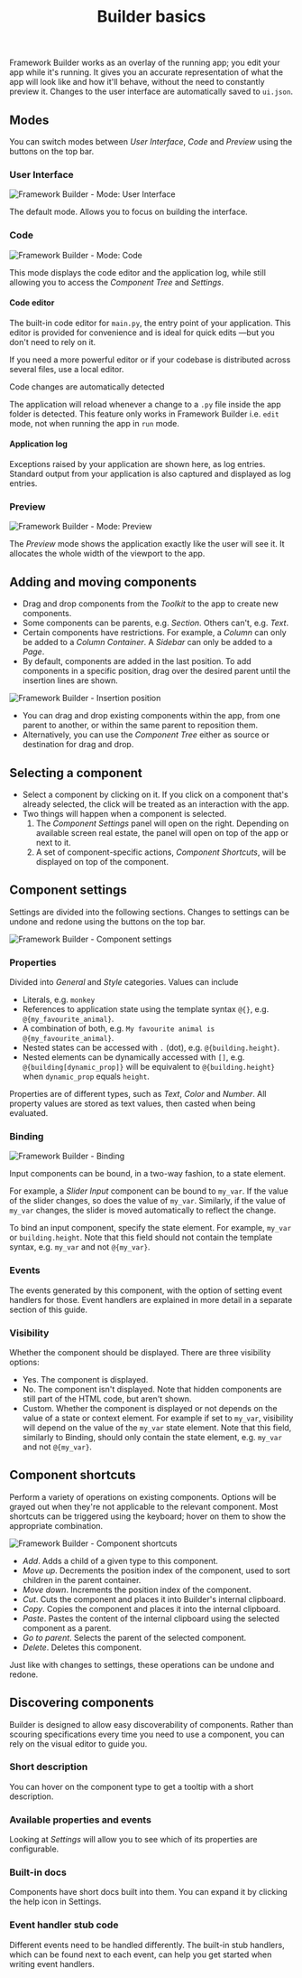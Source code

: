 ﻿---
title: "Builder basics"
---

Framework Builder works as an overlay of the running app; you edit your app while it's running. It gives you an accurate representation of what the app will look like and how it'll behave, without the need to constantly preview it. Changes to the user interface are automatically saved to `ui.json`.

## Modes

You can switch modes between _User Interface_, _Code_ and _Preview_ using the buttons on the top bar.

### User Interface

![Framework Builder - Mode: User Interface](/framework/images/builder-basics.ui.png)

The default mode. Allows you to focus on building the interface.

### Code

![Framework Builder - Mode: Code](/framework/images/builder-basics.code.png)

This mode displays the code editor and the application log, while still allowing you to access the _Component Tree_ and _Settings_.

#### Code editor

The built-in code editor for `main.py`, the entry point of your application. This editor is provided for convenience and is ideal for quick edits —but you don't need to rely on it.

If you need a more powerful editor or if your codebase is distributed across several files, use a local editor.

<Note> 

Code changes are automatically detected

The application will reload whenever a change to a `.py` file inside the app folder is detected. This feature only works in Framework Builder i.e. `edit` mode, not when running the app in `run` mode.

</Note>

#### Application log

Exceptions raised by your application are shown here, as log entries. Standard output from your application is also captured and displayed as log entries.

### Preview

![Framework Builder - Mode: Preview](/framework/images/builder-basics.preview.png)

The _Preview_ mode shows the application exactly like the user will see it. It allocates the whole width of the viewport to the app.

## Adding and moving components

- Drag and drop components from the _Toolkit_ to the app to create new components.
- Some components can be parents, e.g. _Section_. Others can't, e.g. _Text_.
- Certain components have restrictions. For example, a _Column_ can only be added to a _Column Container_. A _Sidebar_ can only be added to a _Page_.
- By default, components are added in the last position. To add components in a specific position, drag over the desired parent until the insertion lines are shown.

![Framework Builder - Insertion position](/framework/images/builder-basics.insertion.gif)

- You can drag and drop existing components within the app, from one parent to another, or within the same parent to reposition them.
- Alternatively, you can use the _Component Tree_ either as source or destination for drag and drop.

## Selecting a component

- Select a component by clicking on it. If you click on a component that's already selected, the click will be treated as an interaction with the app.
- Two things will happen when a component is selected.
  1. The _Component Settings_ panel will open on the right. Depending on available screen real estate, the panel will open on top of the app or next to it.
  2. A set of component-specific actions, _Component Shortcuts_, will be displayed on top of the component.

## Component settings

Settings are divided into the following sections. Changes to settings can be undone and redone using the buttons on the top bar.

![Framework Builder - Component settings](/framework/images/builder-basics.component-settings.png)

### Properties

Divided into _General_ and _Style_ categories. Values can include

- Literals, e.g. `monkey`
- References to application state using the template syntax `@{}`, e.g. `@{my_favourite_animal}`.
- A combination of both, e.g. `My favourite animal is @{my_favourite_animal}`.
- Nested states can be accessed with `.` (dot), e.g. `@{building.height}`.
- Nested elements can be dynamically accessed with `[]`, e.g. `@{building[dynamic_prop]}` will be equivalent to `@{building.height}` when `dynamic_prop` equals `height`.

Properties are of different types, such as _Text_, _Color_ and _Number_. All property values are stored as text values, then casted when being evaluated.

### Binding

![Framework Builder - Binding](/framework/images/builder-basics.binding.png)

Input components can be bound, in a two-way fashion, to a state element.

For example, a _Slider Input_ component can be bound to `my_var`. If the value of the slider changes, so does the value of `my_var`. Similarly, if the value of `my_var` changes, the slider is moved automatically to reflect the change.

To bind an input component, specify the state element. For example, `my_var` or `building.height`. Note that this field should not contain the template syntax, e.g. `my_var` and not `@{my_var}`.

### Events

The events generated by this component, with the option of setting event handlers for those. Event handlers are explained in more detail in a separate section of this guide.

### Visibility

Whether the component should be displayed. There are three visibility options:

- Yes. The component is displayed.
- No. The component isn't displayed. Note that hidden components are still part of the HTML code, but aren't shown.
- Custom. Whether the component is displayed or not depends on the value of a state or context element. For example if set to `my_var`, visibility will depend on the value of the `my_var` state element. Note that this field, similarly to Binding, should only contain the state element, e.g. `my_var` and not `@{my_var}`.

## Component shortcuts

Perform a variety of operations on existing components. Options will be grayed out when they're not applicable to the relevant component. Most shortcuts can be triggered using the keyboard; hover on them to show the appropriate combination.

![Framework Builder - Component shortcuts](/framework/images/builder-basics.component-shortcuts.png)

- _Add_. Adds a child of a given type to this component.
- _Move up_. Decrements the position index of the component, used to sort children in the parent container.
- _Move down_. Increments the position index of the component.
- _Cut_. Cuts the component and places it into Builder's internal clipboard.
- _Copy_. Copies the component and places it into the internal clipboard.
- _Paste_. Pastes the content of the internal clipboard using the selected component as a parent.
- _Go to parent_. Selects the parent of the selected component.
- _Delete_. Deletes this component.

Just like with changes to settings, these operations can be undone and redone.

## Discovering components

Builder is designed to allow easy discoverability of components. Rather than scouring specifications every time you need to use a component, you can rely on the visual editor to guide you.

### Short description

You can hover on the component type to get a tooltip with a short description.

### Available properties and events

Looking at _Settings_ will allow you to see which of its properties are configurable.

### Built-in docs

Components have short docs built into them. You can expand it by clicking the help icon in Settings.

### Event handler stub code

Different events need to be handled differently. The built-in stub handlers, which can be found next to each event, can help you get started when writing event handlers.
